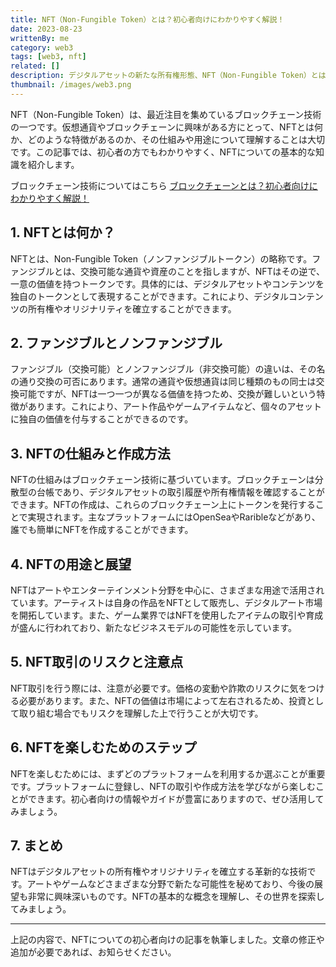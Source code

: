 ```yaml
---
title: NFT（Non-Fungible Token）とは？初心者向けにわかりやすく解説！
date: 2023-08-23
writtenBy: me
category: web3
tags: [web3, nft]
related: []
description: デジタルアセットの新たな所有権形態、NFT（Non-Fungible Token）とは？初心者向けにNFTの基本概念、仕組み、作成方法、用途、リスクなどを解説。アートやゲーム業界での活用事例やNFT取引のステップも紹介し、NFTの未来を探ります。
thumbnail: /images/web3.png
---
```


NFT（Non-Fungible Token）は、最近注目を集めているブロックチェーン技術の一つです。仮想通貨やブロックチェーンに興味がある方にとって、NFTとは何か、どのような特徴があるのか、その仕組みや用途について理解することは大切です。この記事では、初心者の方でもわかりやすく、NFTについての基本的な知識を紹介します。

ブロックチェーン技術についてはこちら
[ブロックチェーンとは？初心者向けにわかりやすく解説！](/web3/what_is_blockchain)

## 1. NFTとは何か？

NFTとは、Non-Fungible Token（ノンファンジブルトークン）の略称です。ファンジブルとは、交換可能な通貨や資産のことを指しますが、NFTはその逆で、一意の価値を持つトークンです。具体的には、デジタルアセットやコンテンツを独自のトークンとして表現することができます。これにより、デジタルコンテンツの所有権やオリジナリティを確立することができます。

## 2. ファンジブルとノンファンジブル

ファンジブル（交換可能）とノンファンジブル（非交換可能）の違いは、その名の通り交換の可否にあります。通常の通貨や仮想通貨は同じ種類のもの同士は交換可能ですが、NFTは一つ一つが異なる価値を持つため、交換が難しいという特徴があります。これにより、アート作品やゲームアイテムなど、個々のアセットに独自の価値を付与することができるのです。

## 3. NFTの仕組みと作成方法

NFTの仕組みはブロックチェーン技術に基づいています。ブロックチェーンは分散型の台帳であり、デジタルアセットの取引履歴や所有権情報を確認することができます。NFTの作成は、これらのブロックチェーン上にトークンを発行することで実現されます。主なプラットフォームにはOpenSeaやRaribleなどがあり、誰でも簡単にNFTを作成することができます。

## 4. NFTの用途と展望

NFTはアートやエンターテインメント分野を中心に、さまざまな用途で活用されています。アーティストは自身の作品をNFTとして販売し、デジタルアート市場を開拓しています。また、ゲーム業界ではNFTを使用したアイテムの取引や育成が盛んに行われており、新たなビジネスモデルの可能性を示しています。

## 5. NFT取引のリスクと注意点

NFT取引を行う際には、注意が必要です。価格の変動や詐欺のリスクに気をつける必要があります。また、NFTの価値は市場によって左右されるため、投資として取り組む場合でもリスクを理解した上で行うことが大切です。

## 6. NFTを楽しむためのステップ

NFTを楽しむためには、まずどのプラットフォームを利用するか選ぶことが重要です。プラットフォームに登録し、NFTの取引や作成方法を学びながら楽しむことができます。初心者向けの情報やガイドが豊富にありますので、ぜひ活用してみましょう。

## 7. まとめ

NFTはデジタルアセットの所有権やオリジナリティを確立する革新的な技術です。アートやゲームなどさまざまな分野で新たな可能性を秘めており、今後の展望も非常に興味深いものです。NFTの基本的な概念を理解し、その世界を探索してみましょう。

---

上記の内容で、NFTについての初心者向けの記事を執筆しました。文章の修正や追加が必要であれば、お知らせください。

